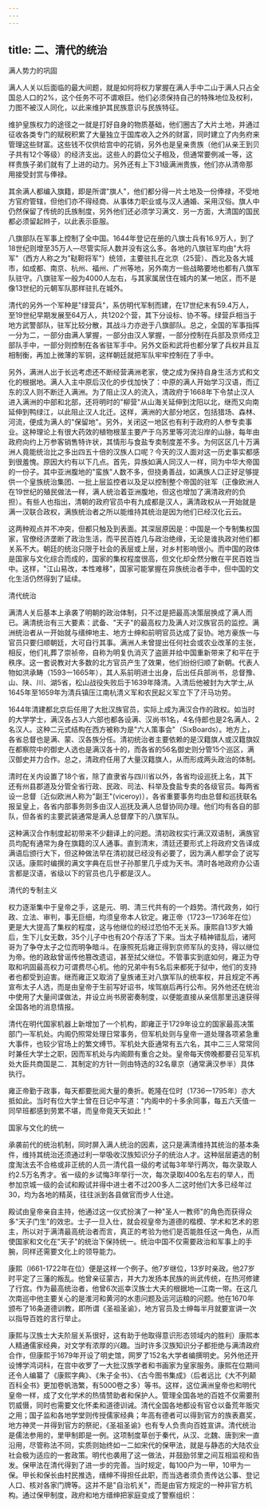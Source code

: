 ```yaml
---
---
---
```

title: 二、清代的统治
---



满人势力的巩固

满人人关以后面临的最大间题，就是如何将权力掌握在满人手中二山于满人只占全国总人口的2%，这个任务不可不谓艰巨。他们必须保持自己的特殊地位及权利，力图不被汉人同化，以此来维护其民族意识与民族特征。

维护皇族权力的途径之一就是打好自身的物质基础，他们圈古了大片土地，并通过征收各类专门的赋税积累了大量独立于国库收入之外的财富，同时建立了内务府来管理这些财富。这些钱不仅供给宫中的花销，另外也是皇亲贵族（他们从亲王到贝子共有12个等级）的经济支出。这些人的爵位父子相及，但通常要例减一等，这样贵族子弟们就有了上进的动力。另外还有上下31级满洲贵族，他们亦从清帝那用接受封赏与俸禄。

其余满人都编入旗籍，即是所谓"旗人"，他们都分得一片土地及一份俸禄，不受地方官府管辖，但他们亦不得经商、从事体力职业或与汉人通婚、采用汉俗。旗人中仍然保留了传统的氏族制度，另外他们还必须学习满文．另一方面，大清国的国民都必须留起辫子，以此表示臣服。

八旗部队在军事上控制了全中国。1644年登记在册的八旗士兵有16.9万人，到了18世纪则增至35万人―尽管实际人数并没有这么多。各地的八旗驻军均由"大将军"（西方人称之为"鞑靼将军"）统领，主要驻扎在北京（25营）、西北及各大城市，如成都、南京、杭州、福州、广州等地，另外南方一些战略要地也都有八旗军队驻守。八旗驻军一般为4000人左右，与其家属居住在城内的某一地区，而不是像13世纪的元朝军队那样驻扎在城外。

清代的另外一个军种是"绿营兵"，系仿明代军制而建，在17世纪末有59.4万人，至19世纪早期发展至64万人，共1202个营，其下分设标、协不等。绿营乒相当于地方武警部队，驻军比较分散，其战斗力亦逊于八旗部队。总之，全国的军事指挥一分为二，一部分由满人掌握，一部分由汉人掌握，一部分控制在兵部及京师戍卫部队手中，一部分则控制在各省驻军手中。另外文臣和武将也都分掌了兵权并且互相制衡，再加上微薄的军铜，这样朝廷就把军队牢牢控制在了手中。

另外，满洲人出于长远考虑还不断经营满洲老家，使之成为保持自身生活方式和文化的根据地。满人入主中原后汉化的步伐加快了：中原的满人开始学习汉语，而辽东的汉人则不断迁入满洲。为了阻止汉人的流入，清政府于1668年下令禁止汉人进入满洲的中部和北部，还将明时的"柳营"从山海关延伸到沈阳以北，继而又向南延伸到鸭绿江，以此阻止汉人北迁。这样，满洲的大部分地区，包括猎场、森林、河流，便成为满人的"保留地"。另外，关闭这一地区也有利于政府的人参专卖事业。这种理论上有很大药效的植物根茎主要产于乌苏里等河流沿岸的山脉，每年由政府向约上万参客销售特许状，其情形与食盐专卖制度差不多。为何区区几十万满洲人竟能统治比之多出四五十倍的汉族人口呢？今天的汉人面对这一历史事实都感到很羞愧。原因大约有以下几点。首先，异族如满人同汉人一样，同为中华大帝国的一份子。其中亚洲腹地的"蛮族"人数不多，但挠勇善战，如满族人口正好足够提供一个皇族统治集团、一批上层监控者以及足以控制整个帝国的驻军（正像欧洲人在19世纪的殖民做法一样，满人统治着亚洲腹地，但这也增加了满清政府的负担）。有些人也指出，清朝的政府官员中有九成都是汉人，满清政权从一开始就是满一汉联合政权，满族统治者之所以能维持其统治是因为他们已经汉化云云。

这两种观点并不冲突，但都只触及到表面。其深层原因是：中国是一个专制集权国家，官僚经济垄断了政治生活，而平民百姓几与政治绝缘，无论是谁执政对他们都关系不大。朝廷的统治只限于社会的表层或上层，对乡村影响很小。而中国的政体是国家与文化综合而成的，国家的集权程度很高，但文化却全然分散在平民百姓当中。这样，"江山易改，本性难移"，国家可能掌握在异族统治者手中，但中国的文化生活仍然得到了延续。

清代统治

满清人关后基本上承袭了明朝的政治体制，只不过是把最高决策层换成了满人而已。满清统治有三大要素：武备、"天子"的最高权力及满人对汉族官员的监控。满洲统治者从一开始就与缙绅地主、地方士绅和前明官员达成了妥协。地方豪族一与官员只要归顺朝廷，大可自行其事。满洲人未曾提出任何社会或农业改革的主张，相反，他们礼葬了崇祯帝，自称为明复仇消灭了盗匪并给中国重新带来了和平在于秩序。这一套说教对大多数的北方官员产生了效果，他们纷纷归顺了新朝。代表人物如洪承畴（1593一1665年），其人系前明进士出身，后出任兵部尚书，总督豫、山、陕、川、湖5省，松山战役失败后于1639年降清。入清后他被封为大学士,从1645年至1659年为清兵镇压江南杭清义军和农民起义军立下了汗马功劳。

1644年清建都北京后任用了大批汉族官员，实际上成为满汉合作的政权。如当时的大学学士，满汉各占3人六部也都各设满、汉尚书1名，4名侍郎也是2名满人、2名汉人。这种二元式结构在西方被称为是"六人策事会"（SixBoards）。地方上，各省总督也是满、蒙、汉各族分任。清初统治者主要依赖的是汉籍旗人或汉籍旗奴在都察院中的御史人选也是满汉各十的，而各省的56名御史则分管15个巡区，满汉御史并力合作。总之，清政府任用了大量汉籍旗人，从而形成两头政治的体制。

清时在关内设置了18个省，除了直隶省与四川省以外，各省均设巡抚上名，其下还有州县郡道及分管全省行政、民政、司法、科举及食盐专卖的各级官员。每两省设一总督〔近似欧洲人称为"副王"(viceroy)〕，各省重要事务均由总督和巡抚联名报呈皇上，各省内部事务则多由汉人巡抚及满人总督协同办理。他们均有各自的部队，但各省的主要武装通常是满人总督摩下的八旗军队。

这种满汉合作制度起初带来不少翻译上的问题。清初政权实行满汉双语制，满族官员均配有通常为身在旗籍的汉人通事。直到清末，清廷还要形式上将政府文告译成满语后颁行大下，但这种做法早在清初就已经没有必要了，因为满人都学会了说写汉话。康熙时编撰的满文字典在后世子孙那里几乎成为天书。清时各地政府办公语言都是汉语，省级以下的官员也几乎都是汉人。

清代的专制主义

权力逐渐集中于皇帝之手，这是元、明、清三代共有的一个趋势。清代政务，如行政、立法、审判，事无巨细，均须皇帝本人钦定。雍正帝（1723一1736年在位）更是大大提高了集权的程度，这与他继位的经过恐怕不无关系。康熙自13岁大婚后，生下儿女无数，35个儿子中也有20个存活了下来。当太子精神错乱后，诸阿哥为了争夺太子之位而明争暗斗。在康照死后雍正得到京师军队的支持，得以继位为帝。他的政敌曾谣传他篡改遗诏，甚至拭父继位。不管事实到底如何，雍正为夺取和巩固最高权力可谓费尽心机。他的兄弟中有5名后来都死于狱中，他们的支持者也都受到迫害。继而雍正又取消了皇族诸王对八旗军队的统率权，并且规定不再宣布太子人选，而是由皇帝于生前写好诏书，埃驾崩后再行公布。另外他还在统治中使用了大量间谍做法，井设立尚书房密奏制度，以便能直接从亲信那里迅速获得全国各地的消息情报。

清代在明代国家机器上新增加了一个机构，即雍正于1729年设立的国家最高决策部门―军机处。内阁仍照常处理日常事务，但军机处则与皇帝一道处理各项紧急重大事件，也较少官场上的繁文缚节。军机处大臣通常有五六名，其中二三人常常同时兼任大学士之职，因而军机处与内阁颇有重合之处。皇帝每天傍晚都要召见军机处大臣共商国是二．其制定的方针一则由特选的32名章京（通常满汉参半）具体执行。

雍正帝勤于政事，每天都要批阅大量的奏折。乾隆在位时（1736一1795年）亦大抵如此。当时有位大学士曾在日记中写道："内阁中的十多余同事，每五六天值一同早班都感到劳累不堪，而皇帝竟天天如此！"

国家与文化的统一

承袭前代的统治机制，同时屏入满人统治的因素，这只是满清维持其统治的基本条件，维持其统治还须通过利一举吸收汉族知识分子的统治人才。这种层层遴选的制度淘汰去不合格或非正统的人员一清代县一级的考试每3年举行两次，每次录取人约2.5万名秀才。省一级的乡试悔3年举行一次，每次录取l400名左右的举人，而参加京城一级的会试和殿试并得中进士者不过200多人二这时他们大多已经年过30，均为各地的精英，往往派到各县做官而步人仕途。

殿试由皇帝亲自主持，他通过这一仪式扮演了一种"圣人一教师"的角色而获得众多"天子门生"的效忠。士子一旦入仕，就会视皇帝为道德的楷模、学术和艺术的恩主，所以对于满清最高统治者而言，真正的考验为他们是否能胜任这一角色，从而使国家和文化在"天子"的统治下保持统一。统治中国不仅需要政治和军事上的手腕，同样还需要文化上的领导能力。

康熙（l661-1722年在位）便是这样一个例子。他7岁继位，13岁时亲政。他27岁时平定了三藩的叛乱。他曾亲征蒙古，并大力发扬本民族的尚武传统，在热河修建了行宫。作为最高统治者，他曾6次巡幸汉族士大夫的根据地―江南一带。在这几次南巡中他主要关心的是淮河和黄河的水患问题及运河运粮的问题。他在1670年颁布了16条道德训教，即所谓《圣祖圣谕》，地方官员及士绅每半月就要宣讲一次以指导百姓的言行举止。

康熙与汉族士大夫阶层关系很好，这有助于他取得意识形态领域内的胜利）康熙本人精通儒家经典，对文学有浓厚的兴趣。当时许多汉族知识分子都拒绝与满清政府合作，但康熙于1679年开设了明史馆，网罗了152名大学者编撰明史。另外他还开设博学鸿词科，在宫中收罗了一大批汉族学者和书画家为皇家服务。康熙在位期间还令人编纂了《康熙字典》、《朱子全书》、《古今图书集成》（后者远比《大不列颠百科全书》更加卷帆浩繁，有5000卷之多）等书。这样，这位满洲皇帝也和明代皇帝一样，成了文化学术的热情赞助者和保护人。管理全国各地的百姓不仅需要刑罚威慑，同时也需要文化怀柔和道德训诫。清代全国各地都设有官仓以备荒年贩灾之用；国子监和各地学堂则传授儒家经典；年高有德者可以得到官方的族表嘉奖，地方神灵一并得到官方的祭祀，《圣祖圣谕》也有专人负责向百姓宣讲。清代统治是儒法参用的，里甲制即是一例。这项制度草创于秦代，从汉、北魏、唐到宋一直沿用，尽管称法不同，实质则始终如一二如宋代的保甲法，就是与静态的大陆农业社会极为适应的一套政策。明代也袭用了这一做法，并鼓励邻里之间互相监视和告发。保甲法在清代得到了进一步的完善。当时规定，每100户为一甲，10甲为一保。甲长和保长由村民推选，缙绅不得担任此职，而当选者须负责传达公事、登记人口、核对各家门牌等。这并不是"自治机关"，而是由官方规定的一种非官方机构。通过保甲制度，政府和地方缙绅把家庭变成了警察组织：